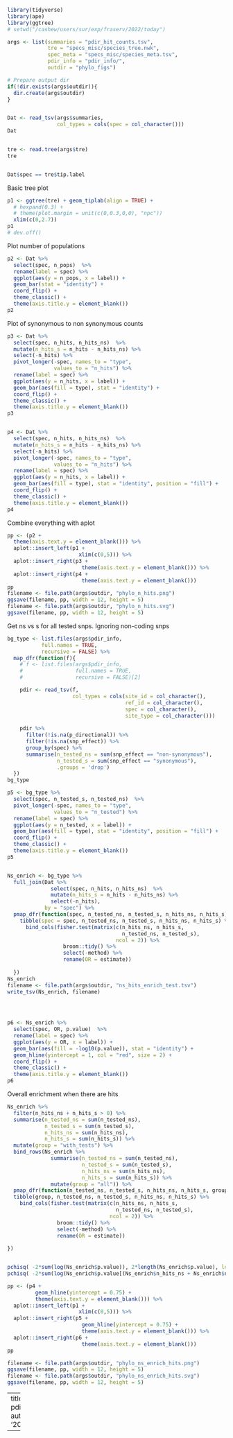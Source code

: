 
```r
library(tidyverse)
library(ape)
library(ggtree)
# setwd("/cashew/users/sur/exp/fraserv/2022/today")

args <- list(summaries = "pdir_hit_counts.tsv",
             tre = "specs_misc/species_tree.nwk",
             spec_meta = "specs_misc/species_meta.tsv",
             pdir_info = "pdir_info/",
             outdir = "phylo_figs")

# Prepare output dir
if(!dir.exists(args$outdir)){
  dir.create(args$outdir)
}


Dat <- read_tsv(args$summaries,
                col_types = cols(spec = col_character()))
Dat


tre <- read.tree(args$tre)
tre


Dat$spec == tre$tip.label
```

Basic tree plot

```r
p1 <- ggtree(tre) + geom_tiplab(align = TRUE) +
  # hexpand(0.3) +
  # theme(plot.margin = unit(c(0,0.3,0,0), "npc"))
  xlim(c(0,2.7))
p1
# dev.off()
```

Plot number of populations

```r
p2 <- Dat %>%
  select(spec, n_pops)  %>%
  rename(label = spec) %>%
  ggplot(aes(y = n_pops, x = label)) +
  geom_bar(stat = "identity") +
  coord_flip() +
  theme_classic() +
  theme(axis.title.y = element_blank())
p2
```

Plot of synonymous to non synonymous counts

```r
p3 <- Dat %>%
  select(spec, n_hits, n_hits_ns)  %>%
  mutate(n_hits_s = n_hits - n_hits_ns) %>%
  select(-n_hits) %>%
  pivot_longer(-spec, names_to = "type",
               values_to = "n_hits") %>%
  rename(label = spec) %>%
  ggplot(aes(y = n_hits, x = label)) +
  geom_bar(aes(fill = type), stat = "identity") +
  coord_flip() +
  theme_classic() +
  theme(axis.title.y = element_blank())
p3


p4 <- Dat %>%
  select(spec, n_hits, n_hits_ns)  %>%
  mutate(n_hits_s = n_hits - n_hits_ns) %>%
  select(-n_hits) %>%
  pivot_longer(-spec, names_to = "type",
               values_to = "n_hits") %>%
  rename(label = spec) %>%
  ggplot(aes(y = n_hits, x = label)) +
  geom_bar(aes(fill = type), stat = "identity", position = "fill") +
  coord_flip() +
  theme_classic() +
  theme(axis.title.y = element_blank())
p4
```

Combine everything with aplot

```r
pp <- (p2 +
  theme(axis.text.y = element_blank())) %>% 
  aplot::insert_left(p1 + 
                       xlim(c(0,5))) %>%
  aplot::insert_right(p3 +
                        theme(axis.text.y = element_blank())) %>%
  aplot::insert_right(p4 +
                        theme(axis.text.y = element_blank()))
pp  
filename <- file.path(args$outdir, "phylo_n_hits.png")
ggsave(filename, pp, width = 12, height = 5)
filename <- file.path(args$outdir, "phylo_n_hits.svg")
ggsave(filename, pp, width = 12, height = 5)
```

Get ns vs s for all tested snps.
Ignoring non-coding snps

```r
bg_type <- list.files(args$pdir_info,
           full.names = TRUE,
           recursive = FALSE) %>%
  map_dfr(function(f){
    # f <- list.files(args$pdir_info,
    #                 full.names = TRUE,
    #                 recursive = FALSE)[2]

    pdir <- read_tsv(f,
                     col_types = cols(site_id = col_character(),
                                      ref_id = col_character(),
                                      spec = col_character(),
                                      site_type = col_character()))
    
    pdir %>%
      filter(!is.na(p_directional)) %>%
      filter(!is.na(snp_effect)) %>%
      group_by(spec) %>%
      summarise(n_tested_ns = sum(snp_effect == "non-synonymous"),
                n_tested_s = sum(snp_effect == "synonymous"),
                .groups = 'drop')
  })
bg_type

p5 <- bg_type %>%
  select(spec, n_tested_s, n_tested_ns)  %>%
  pivot_longer(-spec, names_to = "type",
               values_to = "n_tested") %>%
  rename(label = spec) %>%
  ggplot(aes(y = n_tested, x = label)) +
  geom_bar(aes(fill = type), stat = "identity", position = "fill") +
  coord_flip() +
  theme_classic() +
  theme(axis.title.y = element_blank())
p5


Ns_enrich <- bg_type %>%
  full_join(Dat %>%
              select(spec, n_hits, n_hits_ns)  %>%
              mutate(n_hits_s = n_hits - n_hits_ns) %>%
              select(-n_hits),
            by = "spec") %>%
  pmap_dfr(function(spec, n_tested_ns, n_tested_s, n_hits_ns, n_hits_s){
    tibble(spec = spec, n_tested_ns, n_tested_s, n_hits_ns, n_hits_s) %>%
      bind_cols(fisher.test(matrix(c(n_hits_ns, n_hits_s, 
                                     n_tested_ns, n_tested_s),
                                   ncol = 2)) %>%
                  broom::tidy() %>%
                  select(-method) %>%
                  rename(OR = estimate))
    
  })
Ns_enrich
filename <- file.path(args$outdir, "ns_hits_enrich_test.tsv")
write_tsv(Ns_enrich, filename) 
  



p6 <- Ns_enrich %>%
  select(spec, OR, p.value)  %>%
  rename(label = spec) %>%
  ggplot(aes(y = OR, x = label)) +
  geom_bar(aes(fill = -log10(p.value)), stat = "identity") +
  geom_hline(yintercept = 1, col = "red", size = 2) +
  coord_flip() +
  theme_classic() +
  theme(axis.title.y = element_blank())
p6
```

Overall enrichment when there are hits

```r
Ns_enrich %>%
  filter(n_hits_ns + n_hits_s > 0) %>%
  summarise(n_tested_ns = sum(n_tested_ns),
            n_tested_s = sum(n_tested_s),
            n_hits_ns = sum(n_hits_ns),
            n_hits_s = sum(n_hits_s)) %>%
  mutate(group = "with_tests") %>%
  bind_rows(Ns_enrich %>%
              summarise(n_tested_ns = sum(n_tested_ns),
                        n_tested_s = sum(n_tested_s),
                        n_hits_ns = sum(n_hits_ns),
                        n_hits_s = sum(n_hits_s)) %>%
              mutate(group = "all")) %>%
  pmap_dfr(function(n_tested_ns, n_tested_s, n_hits_ns, n_hits_s, group){
  tibble(group, n_tested_ns, n_tested_s, n_hits_ns, n_hits_s) %>%
    bind_cols(fisher.test(matrix(c(n_hits_ns, n_hits_s, 
                                   n_tested_ns, n_tested_s),
                                 ncol = 2)) %>%
                broom::tidy() %>%
                select(-method) %>%
                rename(OR = estimate))
  
})


pchisq( -2*sum(log(Ns_enrich$p.value)), 2*length(Ns_enrich$p.value), lower.tail=FALSE)
pchisq( -2*sum(log(Ns_enrich$p.value[(Ns_enrich$n_hits_ns + Ns_enrich$n_hits_s) > 0])), 2*sum((Ns_enrich$n_hits_ns + Ns_enrich$n_hits_s) > 0), lower.tail=FALSE)

pp <- (p4 +
         geom_hline(yintercept = 0.75) +
         theme(axis.text.y = element_blank())) %>% 
  aplot::insert_left(p1 + 
                       xlim(c(0,5))) %>%
  aplot::insert_right(p5 +
                        geom_hline(yintercept = 0.75) +
                        theme(axis.text.y = element_blank())) %>%
  aplot::insert_right(p6 +
                        theme(axis.text.y = element_blank()))
pp  

filename <- file.path(args$outdir, "phylo_ns_enrich_hits.png")
ggsave(filename, pp, width = 12, height = 5)
filename <- file.path(args$outdir, "phylo_ns_enrich_hits.svg")
ggsave(filename, pp, width = 12, height = 5)
```



---
title: pdir_phylo_figs.r
author: sur
date: '2022-08-08'

---
